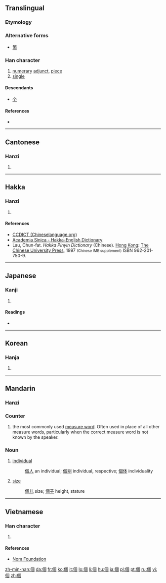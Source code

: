 {{also|个}}
==Translingual==
{{stroke order|type=animate}}
{{zh-hanzi-box|[[个]]|個}} 

===Etymology===
{{Han compound|亻|固|c1=s|c2=p|ls=psc}}

===Alternative forms===
* [[箇]]

===Han character===
{{Han char|rn=9|rad=人|as=08|sn=10|four=2620<sub>0</sub>|canj=人田十口 (OWJR)|ids=⿰[[亻]][[固]]}}

# [[numerary]] [[adjunct]], [[piece]]
# [[single]]

====Descendants====
* [[个]]

====References====
* {{Han ref|kx=0107.170|dkj=00758|dj=0228.020|hdz=10178.030|uh=500B|ud=20491|bh=ADD3|bd=44499}}

----

==Cantonese==

===Hanzi===
{{yue-hanzi|sim=个|jyut=go3|y=go3}}

# {{defn|lang=yue|sort=人08}}

----

==Hakka==

===Hanzi===
{{hak-hanzi|poj=[[kè]], [[kài]]|gd=kai<sup>5</sup>, ke<sup>5</sup>, ka<sup>5</sup> [Meixian], kai<sup>5</sup> [Hailu, Kwangtung], kai<sup>5</sup>, ke<sup>5</sup> [Siyan], kai<sup>5</sup>, ko<sup>5</sup> [Bao'an], ko<sup>5</sup> [Dongguan, Hong Kong]|hpy=go4}}

# {{defn|lang=hak|sort=人08}}

====References====
*[http://www.chineselanguage.org/dictionaries/?mode=view&module=chardict&query=%E5%80%8B CCDICT (Chineselanguage.org)]
*[http://minhakka.ling.sinica.edu.tw/bkg/hakyin/search.php?DETAIL=1&LIMIT=id=12036&dbname=su_tian_1&graph=2 Academia Sinica - Hakka-English Dictionary]
*Lau, Chun-fat. ''Hakka Pinyin Dictionary'' (Chinese). [[Hong Kong]]: [[w:Chinese University of Hong Kong|The Chinese University Press]], 1997 <small>(Chinese IME supplement)</small> ISBN 962-201-750-9.

----

==Japanese==

===Kanji===
{{ja-kanji|grade=5|rs=人08}}

# {{defn|lang=ja|sort=人08}}

====Readings====
* {{ja-readings|on=[[こ]] (ko), [[か]] (ka)|kun=[[こ]] (ko)}}

----

==Korean==

===Hanja===
{{ko-hanja|hangeul=개|rv=gae|mr=kae}}

# {{defn|lang=ko|sort=人08}}

----

==Mandarin==

===Hanzi===
{{cmn-hanzi|sim=个|pin=[[gè]] ([[ge4]])|wg=ko<sup>4</sup>}}

===Counter===
{{cmn-counter|t|pin=gè|pint=ge4|sim=个|rs=丨02}}

# the most commonly used [[measure word]]. Often used in place of all other measure words, particularly when the correct measure word is not known by the speaker.

===Noun===
{{cmn-noun|t|pin=gè|pint=ge4|sim=个|rs=丨02}}

# [[individual]]
#: [[個人]] an individual; [[個别]] individual, respective; [[個体]] individuality
# [[size]]
#: [[個儿]] size; [[個子]] height, stature

----

==Vietnamese==

===Han character===
{{vi-hantu|[[cá]], [[cái]]|rs=人08}}

# {{defn|lang=vi|sort=人08}}

====References====
*[http://nomfoundation.org/common/nom_details.php?codepoint=500b Nom Foundation]

[[zh-min-nan:個]]
[[da:個]]
[[fr:個]]
[[ko:個]]
[[it:個]]
[[lo:個]]
[[li:個]]
[[hu:個]]
[[ja:個]]
[[pl:個]]
[[pt:個]]
[[ru:個]]
[[vi:個]]
[[zh:個]]